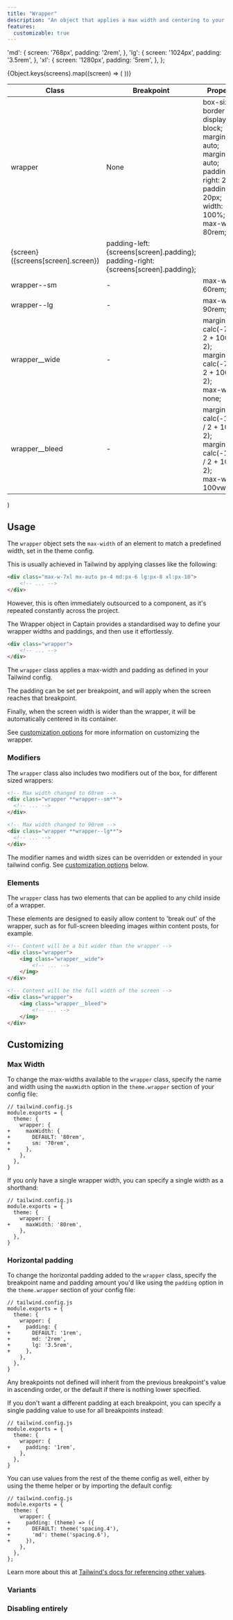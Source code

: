 ```yaml
---
title: "Wrapper"
description: "An object that applies a max width and centering to your content, and a padding that can change per screensize"
features:
  customizable: true
---
```



  'md': {
    screen: '768px',
    padding: '2rem',
  },
  'lg': {
    screen: '1024px',
    padding: '3.5rem',
  },
  'xl': {
    screen: '1280px',
    padding: '5rem',
  }, 
};

  <table className="w-full text-left border-collapse">
    <colgroup>
      <col className="w-1/4" />
      <col className="w-1/4" />
      <col className="w-1/2" />
    </colgroup>
    <thead>
      <tr>
        <th className="z-20 sticky top-0 text-sm font-semibold text-gray-600 bg-white p-0">
          <div className="pb-2 border-b border-gray-200">Class</div>
        </th>
        <th className="z-20 sticky top-0 text-sm font-semibold text-gray-600 bg-white p-0">
          <div className="pb-2 border-b border-gray-200">Breakpoint</div>
        </th>
        <th className="z-20 sticky top-0 text-sm font-semibold text-gray-600 bg-white p-0">
          <div className="pb-2 border-b border-gray-200">Properties</div>
        </th>
      </tr>
    </thead>
    <tbody className="align-baseline">
      <tr>
        <td rowSpan={4} className="py-2 font-mono text-xs text-violet-600 whitespace-nowrap">
          wrapper
        </td>
        <td className="py-2 text-xs italic">
          None
        </td>
        <td className="py-2 font-mono text-xs text-light-blue-600 whitespace-pre">
          box-sizing: border-box;<br />
          display: block;<br />
          margin-left: auto;<br />
          margin-right: auto;<br />
          padding-right: 20px;<br />
          padding-left: 20px;<br />
          width: 100%;<br />
          max-width: 80rem;
        </td>
      </tr>
      {Object.keys(screens).map((screen) => (
        <tr key={screen.screen}>
          <td className="py-2 border-t border-gray-200 font-mono text-xs">
            {screen} <span className="font-sans italic">({screens[screen].screen})</span>
          </td>
          <td className="py-2 font-mono text-xs text-light-blue-600 whitespace-pre border-t border-gray-200">
            padding-left: {screens[screen].padding};<br />
            padding-right: {screens[screen].padding};
          </td>
        </tr>
      ))}
      <tr className="border-t border-gray-200">
        <td className="py-2 font-mono text-xs text-violet-600 whitespace-nowrap">
          wrapper--sm
        </td>
        <td className="py-2 text-xs italic">
          -
        </td>
        <td className="py-2 font-mono text-xs text-light-blue-600 whitespace-pre">
          max-width: 60rem;
        </td>
      </tr>
      <tr className="border-t border-gray-200">
        <td className="py-2 font-mono text-xs text-violet-600 whitespace-nowrap">
          wrapper--lg
        </td>
        <td className="py-2 text-xs italic">
          -
        </td>
        <td className="py-2 font-mono text-xs text-light-blue-600 whitespace-pre">
          max-width: 90rem;
        </td>
      </tr>
      <tr className="border-t border-gray-200">
        <td className="py-2 font-mono text-xs text-violet-600 whitespace-nowrap">
          wrapper__wide
        </td>
        <td className="py-2 text-xs italic">
          -
        </td>
        <td className="py-2 font-mono text-xs text-light-blue-600 whitespace-pre">
          margin-left: calc(-75vw / 2 + 100% / 2);<br />
          margin-right: calc(-75vw / 2 + 100% / 2);<br />
          max-width: none;
        </td>
      </tr>
      <tr className="border-t border-gray-200">
        <td className="py-2 font-mono text-xs text-violet-600 whitespace-nowrap">
          wrapper__bleed
        </td>
        <td className="py-2 text-xs italic">
          -
        </td>
        <td className="py-2 font-mono text-xs text-light-blue-600 whitespace-pre">
          margin-left: calc(-100vw / 2 + 100% / 2);<br />
          margin-right: calc(-100vw / 2 + 100% / 2);<br />
          max-width: 100vw;
        </td>
      </tr>
    </tbody>
  </table>
)

## Usage

The `wrapper` object sets the `max-width` of an element to match a predefined width, set in the theme config. 

This is usually achieved in Tailwind by applying classes like the following:

```html
<div class="max-w-7xl mx-auto px-4 md:px-6 lg:px-8 xl:px-10">
    <!-- ... -->
</div>
```

However, this is often immediately outsourced to a component, as it's repeated constantly across the project.

The Wrapper object in Captain provides a standardised way to define your wrapper widths and paddings, and then use it 
effortlessly. 

```html
<div class="wrapper">
    <!-- ... -->
</div>
```

The `wrapper` class applies a max-width and padding as defined in your Tailwind config.

The padding can be set per breakpoint, and will apply when the screen reaches that breakpoint.

Finally, when the screen width is wider than the wrapper, it will be automatically centered in its container.

See [customization options](#customizing) for more information on customizing the wrapper.

### Modifiers

The `wrapper` class also includes two modifiers out of the box, for different sized wrappers:

```html
<!-- Max width changed to 60rem -->
<div class="wrapper **wrapper--sm**">
  <!-- ... -->
</div>

<!-- Max width changed to 90rem -->
<div class="wrapper **wrapper--lg**">
  <!-- ... -->
</div>
```

The modifier names and width sizes can be overridden or extended in your tailwind config. See [customization options](#customizing) below.

### Elements

The `wrapper` class has two elements that can be applied to any child inside of a wrapper.

These elements are designed to easily allow content to 'break out' of the wrapper, such as for full-screen bleeding
images within content posts, for example.

```html
<!-- Content will be a bit wider than the wrapper -->
<div class="wrapper">
    <img class="wrapper__wide">
        <!-- ... -->
    </img>
</div>

<!-- Content will be the full width of the screen -->
<div class="wrapper">
    <img class="wrapper__bleed">
        <!-- ... -->
    </img>
</div>
```

## Customizing

### Max Width

To change the max-widths available to the `wrapper` class, specify the name and width using the `maxWidth` option in the `theme.wrapper` section of your config file:

```diff-js
// tailwind.config.js
module.exports = {
  theme: {
    wrapper: {
+     maxWidth: {
+       DEFAULT: '80rem',
+       sm: '70rem', 
+     },
    },
  },
}
```

If you only have a single wrapper width, you can specify a single width as a shorthand:

```diff-js
// tailwind.config.js
module.exports = {
  theme: {
    wrapper: {
+     maxWidth: '80rem',
    },
  },
}
```

### Horizontal padding

To change the horizontal padding added to the `wrapper` class, specify the breakpoint name and padding amount you'd like using the `padding` option in the `theme.wrapper` section of your config file:

```diff-js
// tailwind.config.js
module.exports = {
  theme: {
    wrapper: {
+     padding: {
+       DEFAULT: '1rem',
+       md: '2rem',
+       lg: '3.5rem',
+     },
    },
  },
}
```

Any breakpoints not defined will inherit from the previous breakpoint's value in ascending order, or the default if there is nothing lower specified.

If you don't want a different padding at each breakpoint, you can specify a single padding value to use for all breakpoints instead:

```diff-js
// tailwind.config.js
module.exports = {
  theme: {
    wrapper: {
+     padding: '1rem',
    },
  },
}
```

You can use values from the rest of the theme config as well, either by using the theme helper or by importing the default config:

```diff-js
// tailwind.config.js
module.exports = {
  theme: {
    wrapper: {
+     padding: (theme) => ({
+       DEFAULT: theme('spacing.4'),
+       'md': theme('spacing.6'), 
+     }),
    },
  },
};
```

Learn more about this at [Tailwind's docs for referencing other values](https://tailwindcss.com/docs/theme#referencing-other-values).

### Variants

<Variants plugin="wrapper" extra={[]} />

### Disabling entirely

<Disabling plugin="wrapper" />
